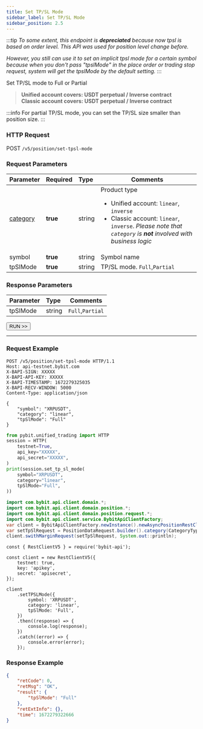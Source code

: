 ---
title: Set TP/SL Mode
sidebar_label: Set TP/SL Mode
sidebar_position: 2.5
---
:::tip
_To some extent, this endpoint is **depreciated** because now tpsl is based on order level. This API was used for position level
change before._

_However, you still can use it to set an implicit tpsl mode for a certain symbol because when you don't
pass "tpslMode" in the place order or trading stop request, system will get the tpslMode by the default setting._
:::

Set TP/SL mode to Full or Partial
> **Unified account covers: USDT perpetual / Inverse contract**<br/>
> **Classic account covers: USDT perpetual / Inverse contract**

:::info
For partial TP/SL mode, you can set the TP/SL size smaller than position size.
:::

### HTTP Request
POST `/v5/position/set-tpsl-mode`

### Request Parameters
| Parameter | Required | Type | Comments|
|:----- |:-------|:-----|------ |
|[category](../enum#category) |**true** |string |Product type <ul><li>Unified account: `linear`, `inverse`</li><li>Classic account: `linear`, `inverse`. _Please note that `category` is **not** involved with business logic_</li></ul>|
|symbol |**true** |string |Symbol name|
|tpSlMode |**true** |string |TP/SL mode. `Full`,`Partial` |

### Response Parameters
| Parameter | Type | Comments|
|:----- |:-----|----- |
|tpSlMode |string  |`Full`,`Partial` |

<a href="/api-explorer/v5/position/tpsl-mode"><Button>RUN >></Button></a>

---

### Request Example

<Tabs groupId="programming-languages">
<TabItem value="http" label="HTTP">

```http
POST /v5/position/set-tpsl-mode HTTP/1.1
Host: api-testnet.bybit.com
X-BAPI-SIGN: XXXXX
X-BAPI-API-KEY: XXXXX
X-BAPI-TIMESTAMP: 1672279325035
X-BAPI-RECV-WINDOW: 5000
Content-Type: application/json

{
    "symbol": "XRPUSDT",
    "category": "linear",
    "tpSlMode": "Full"
}
```

</TabItem>
<TabItem value="python" label="Python">

```python
from pybit.unified_trading import HTTP
session = HTTP(
    testnet=True,
    api_key="XXXXX",
    api_secret="XXXXX",
)
print(session.set_tp_sl_mode(
    symbol="XRPUSDT",
    category="linear",
    tpSlMode="Full",
))
```

</TabItem>
<TabItem value="java" label="Java">

```java
import com.bybit.api.client.domain.*;
import com.bybit.api.client.domain.position.*;
import com.bybit.api.client.domain.position.request.*;
import com.bybit.api.client.service.BybitApiClientFactory;
var client = BybitApiClientFactory.newInstance().newAsyncPositionRestClient();
var setTpSlRequest = PositionDataRequest.builder().category(CategoryType.LINEAR).symbol("BTCUSDT").tpslMode(TpslMode.PARTIAL).build();
client.swithMarginRequest(setTpSlRequest, System.out::println);
```

</TabItem>
<TabItem value="Node" label="Node.js">

```n4js
const { RestClientV5 } = require('bybit-api');

const client = new RestClientV5({
    testnet: true,
    key: 'apikey',
    secret: 'apisecret',
});

client
    .setTPSLMode({
        symbol: 'XRPUSDT',
        category: 'linear',
        tpSlMode: 'Full',
    })
    .then((response) => {
        console.log(response);
    })
    .catch((error) => {
        console.error(error);
    });
```

</TabItem>
</Tabs>

### Response Example

```json
{
    "retCode": 0,
    "retMsg": "OK",
    "result": {
        "tpSlMode": "Full"
    },
    "retExtInfo": {},
    "time": 1672279322666
}
```
